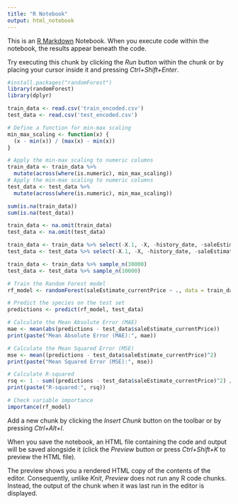 ```yaml
---
title: "R Notebook"
output: html_notebook
---
```


This is an [R Markdown](http://rmarkdown.rstudio.com) Notebook. When you execute code within the notebook, the results appear beneath the code. 

Try executing this chunk by clicking the *Run* button within the chunk or by placing your cursor inside it and pressing *Ctrl+Shift+Enter*. 
```r
#install.packages("randomForest")
library(randomForest)
library(dplyr)
```

```r
train_data <- read.csv('train_encoded.csv')
test_data <- read.csv('test_encoded.csv')
```
```r
# Define a function for min-max scaling
min_max_scaling <- function(x) {
  (x - min(x)) / (max(x) - min(x))
}

# Apply the min-max scaling to numeric columns
train_data <- train_data %>% 
  mutate(across(where(is.numeric), min_max_scaling))
# Apply the min-max scaling to numeric columns
test_data <- test_data %>% 
  mutate(across(where(is.numeric), min_max_scaling))
```
```r
sum(is.na(train_data))
sum(is.na(test_data))
```
```r
train_data <- na.omit(train_data)
test_data <- na.omit(test_data)
```
```r
train_data <- train_data %>% select(-X.1, -X, -history_date, -saleEstimate_valueChange.saleDate, -saleEstimate_ingestedAt)
test_data <- test_data %>% select(-X.1, -X, -history_date, -saleEstimate_valueChange.saleDate, -saleEstimate_ingestedAt)
```

```r
train_data <- train_data %>% sample_n(30000)
test_data <- test_data %>% sample_n(10000)
```

```r
# Train the Random Forest model
rf_model <- randomForest(saleEstimate_currentPrice ~ ., data = train_data, ntree = 100)
```
```r
# Predict the species on the test set
predictions <- predict(rf_model, test_data)
```
```r
# Calculate the Mean Absolute Error (MAE)
mae <- mean(abs(predictions - test_data$saleEstimate_currentPrice))
print(paste("Mean Absolute Error (MAE):", mae))
```
```r
# Calculate the Mean Squared Error (MSE)
mse <- mean((predictions - test_data$saleEstimate_currentPrice)^2)
print(paste("Mean Squared Error (MSE):", mse))
```
```r
# Calculate R-squared
rsq <- 1 - sum((predictions - test_data$saleEstimate_currentPrice)^2) / sum((test_data$saleEstimate_currentPrice - mean(test_data$saleEstimate_currentPrice))^2)
print(paste("R-squared:", rsq))
```
```r
# Check variable importance
importance(rf_model)
```




Add a new chunk by clicking the *Insert Chunk* button on the toolbar or by pressing *Ctrl+Alt+I*.

When you save the notebook, an HTML file containing the code and output will be saved alongside it (click the *Preview* button or press *Ctrl+Shift+K* to preview the HTML file).

The preview shows you a rendered HTML copy of the contents of the editor. Consequently, unlike *Knit*, *Preview* does not run any R code chunks. Instead, the output of the chunk when it was last run in the editor is displayed.
